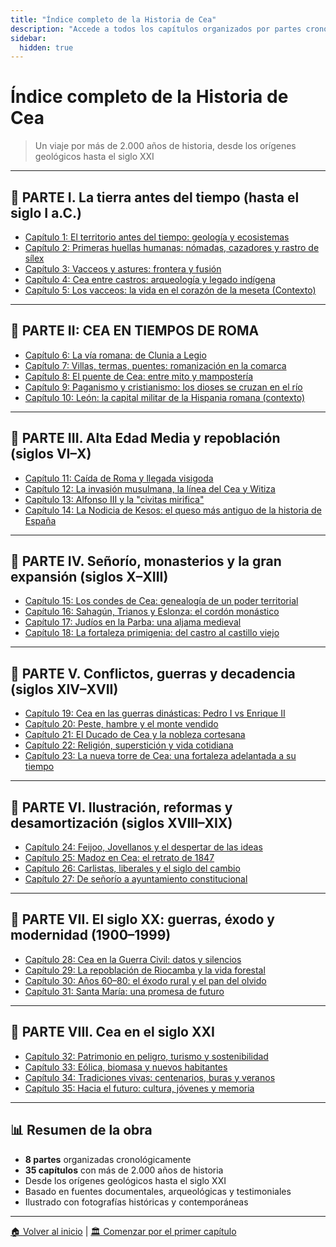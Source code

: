 ```yaml
---
title: "Índice completo de la Historia de Cea"
description: "Accede a todos los capítulos organizados por partes cronológicas de la historia del pueblo de Cea."
sidebar:
  hidden: true
---
```


# Índice completo de la Historia de Cea

> Un viaje por más de 2.000 años de historia, desde los orígenes geológicos hasta el siglo XXI

---

## 📘 PARTE I. La tierra antes del tiempo (hasta el siglo I a.C.)

- [Capítulo 1: El territorio antes del tiempo: geología y ecosistemas](./parte-1-capitulo-1/)
- [Capítulo 2: Primeras huellas humanas: nómadas, cazadores y rastro de sílex](./parte-1-capitulo-2/)
- [Capítulo 3: Vacceos y astures: frontera y fusión](./parte-1-capitulo-3/)
- [Capítulo 4: Cea entre castros: arqueología y legado indígena](./parte-1-capitulo-4/)
- [Capítulo 5: Los vacceos: la vida en el corazón de la meseta (Contexto)](./parte-1-capitulo-5/)

---

## 📘 PARTE II: CEA EN TIEMPOS DE ROMA

- [Capítulo 6: La vía romana: de Clunia a Legio](./parte-2-capitulo-6/)
- [Capítulo 7: Villas, termas, puentes: romanización en la comarca](./parte-2-capitulo-7/)
- [Capítulo 8: El puente de Cea: entre mito y mampostería](./parte-2-capitulo-8/)
- [Capítulo 9: Paganismo y cristianismo: los dioses se cruzan en el río](./parte-2-capitulo-9/)
- [Capítulo 10: León: la capital militar de la Hispania romana (contexto)](./parte-2-capitulo-10/)

---

## 📘 PARTE III. Alta Edad Media y repoblación (siglos VI–X)

- [Capítulo 11: Caída de Roma y llegada visigoda](./parte-3-capitulo-11/)
- [Capítulo 12: La invasión musulmana, la línea del Cea y Witiza](./parte-3-capitulo-12/)
- [Capítulo 13: Alfonso III y la "civitas mirifica"](./parte-3-capitulo-13/)
- [Capítulo 14: La Nodicia de Kesos: el queso más antiguo de la historia de España](./parte-3-capitulo-14/)

---

## 📘 PARTE IV. Señorío, monasterios y la gran expansión (siglos X–XIII)

- [Capítulo 15: Los condes de Cea: genealogía de un poder territorial](./parte-4-capitulo-15/)
- [Capítulo 16: Sahagún, Trianos y Eslonza: el cordón monástico](./parte-4-capitulo-16/)
- [Capítulo 17: Judíos en la Parba: una aljama medieval](./parte-4-capitulo-17/)
- [Capítulo 18: La fortaleza primigenia: del castro al castillo viejo](./parte-4-capitulo-18/)

---

## 📘 PARTE V. Conflictos, guerras y decadencia (siglos XIV–XVII)

- [Capítulo 19: Cea en las guerras dinásticas: Pedro I vs Enrique II](./parte-5-capitulo-19/)
- [Capítulo 20: Peste, hambre y el monte vendido](./parte-5-capitulo-20/)
- [Capítulo 21: El Ducado de Cea y la nobleza cortesana](./parte-5-capitulo-21/)
- [Capítulo 22: Religión, superstición y vida cotidiana](./parte-5-capitulo-22/)
- [Capítulo 23: La nueva torre de Cea: una fortaleza adelantada a su tiempo](./parte-5-capitulo-23/)

---

## 📘 PARTE VI. Ilustración, reformas y desamortización (siglos XVIII–XIX)

- [Capítulo 24: Feijoo, Jovellanos y el despertar de las ideas](./parte-6-capitulo-24/)
- [Capítulo 25: Madoz en Cea: el retrato de 1847](./parte-6-capitulo-25/)
- [Capítulo 26: Carlistas, liberales y el siglo del cambio](./parte-6-capitulo-26/)
- [Capítulo 27: De señorío a ayuntamiento constitucional](./parte-6-capitulo-27/)

---

## 📘 PARTE VII. El siglo XX: guerras, éxodo y modernidad (1900–1999)

- [Capítulo 28: Cea en la Guerra Civil: datos y silencios](./parte-7-capitulo-28/)
- [Capítulo 29: La repoblación de Riocamba y la vida forestal](./parte-7-capitulo-29/)
- [Capítulo 30: Años 60–80: el éxodo rural y el pan del olvido](./parte-7-capitulo-30/)
- [Capítulo 31: Santa María: una promesa de futuro](./parte-7-capitulo-31/)

---

## 📘 PARTE VIII. Cea en el siglo XXI

- [Capítulo 32: Patrimonio en peligro, turismo y sostenibilidad](./parte-8-capitulo-32/)
- [Capítulo 33: Eólica, biomasa y nuevos habitantes](./parte-8-capitulo-33/)
- [Capítulo 34: Tradiciones vivas: centenarios, buras y veranos](./parte-8-capitulo-34/)
- [Capítulo 35: Hacia el futuro: cultura, jóvenes y memoria](./parte-8-capitulo-35/)

---

## 📊 Resumen de la obra

- **8 partes** organizadas cronológicamente
- **35 capítulos** con más de 2.000 años de historia
- Desde los orígenes geológicos hasta el siglo XXI
- Basado en fuentes documentales, arqueológicas y testimoniales
- Ilustrado con fotografías históricas y contemporáneas

---

[🏠 Volver al inicio](./) | [🏛️ Comenzar por el primer capítulo](./parte-1-capitulo-1/)